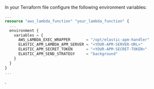 

In your Terraform file configure the following environment variables:

```terraform
...
resource "aws_lambda_function" "your_lambda_function" {
  ...
  environment {
    variables = {
      AWS_LAMBDA_EXEC_WRAPPER       = "/opt/elastic-apm-handler"
      ELASTIC_APM_LAMBDA_APM_SERVER = "<YOUR-APM-SERVER-URL>"
      ELASTIC_APM_SECRET_TOKEN      = "<YOUR-APM-SECRET-TOKEN>"
      ELASTIC_APM_SEND_STRATEGY     = "background"
    }
  }
}
...
```

.
```
